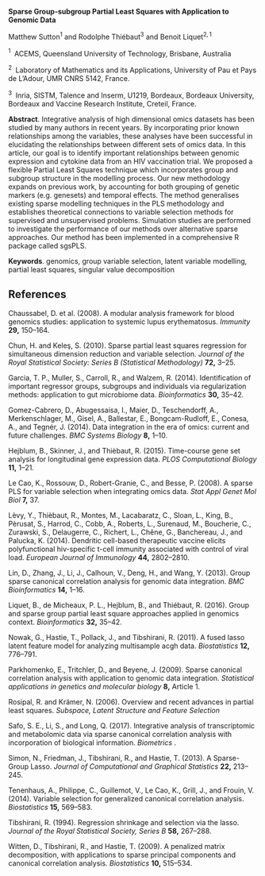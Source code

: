 <span>**Sparse Group-subgroup Partial Least Squares with Application to
Genomic Data**</span>

Matthew Sutton$^1$ and Rodolphe Thiébaut$^3$ and Benoit Liquet$^{2,1}$

$^1 \;$ ACEMS, Queensland University of Technology, Brisbane, Australia

$^2 \;$ Laboratory of Mathematics and its Applications, University of
Pau et Pays de L’Adour, UMR CNRS 5142, France.

$^3 \;$ Inria, SISTM, Talence and Inserm, U1219, Bordeaux, Bordeaux
University, Bordeaux and Vaccine Research Institute, Creteil, France.

<span>**Abstract**</span>. Integrative analysis of high dimensional
omics datasets has been studied by many authors in recent years. By
incorporating prior known relationships among the variables, these
analyses have been successful in elucidating the relationships between
different sets of omics data. In this article, our goal is to identify
important relationships between genomic expression and cytokine data
from an HIV vaccination trial. We proposed a flexible Partial Least
Squares technique which incorporates group and subgroup structure in the
modelling process. Our new methodology expands on previous work, by
accounting for both grouping of genetic markers (e.g. genesets) and
temporal effects. The method generalises existing sparse modelling
techniques in the PLS methodology and establishes theoretical
connections to variable selection methods for supervised and
unsupervised problems. Simulation studies are performed to investigate
the performance of our methods over alternative sparse approaches. Our
method has been implemented in a comprehensive R package called sgsPLS.

<span>**Keywords**</span>. genomics, group variable selection, latent
variable modelling, partial least squares, singular value decomposition

References {#references .unnumbered}
----------

Chaussabel, D. et al. (2008). A modular analysis framework for blood
genomics studies: application to systemic lupus erythematosus.
*Immunity* <span>**29,**</span> 150–164.

Chun, H. and Keleş, S. (2010). Sparse partial least squares regression
for simultaneous dimension reduction and variable selection. *Journal of
the Royal Statistical Society: Series B (Statistical Methodology)*
<span>**72,**</span> 3–25.

Garcia, T. P., Muller, S., Carroll, R., and Walzem, R. (2014).
Identification of important regressor groups, subgroups and individuals
via regularization methods: application to gut microbiome data.
*Bioinformatics* <span>**30,**</span> 35–42.

Gomez-Cabrero, D., Abugessaisa, I., Maier, D., Teschendorff, A.,
Merkenschlager, M., Gisel, A., Ballestar, E., Bongcam-Rudloff, E.,
Conesa, A., and Tegn<span>é</span>r, J. (2014). Data integration in the
era of omics: current and future challenges. *BMC Systems Biology*
<span>**8,**</span> 1–10.

Hejblum, B., Skinner, J., and Thièbaut, R. (2015). Time-course gene set
analysis for longitudinal gene expression data. *PLOS Computational
Biology* <span>**11,**</span> 1–21.

<span>Le Cao</span>, K., Rossouw, D., Robert-Granie, C., and Besse, P.
(2008). <span>A</span> sparse <span>P</span><span>L</span><span>S</span>
for variable selection when integrating omics data. *Stat Appl Genet Mol
Biol* <span>**7,**</span> 37.

Lèvy, Y., Thièbaut, R., Montes, M., Lacabaratz, C., Sloan, L., King, B.,
Pèrusat, S., Harrod, C., Cobb, A., Roberts, L., Surenaud, M., Boucherie,
C., Zurawski, S., Delaugerre, C., Richert, L., Chêne, G., Banchereau,
J., and Palucka, K. (2014). Dendritic cell-based therapeutic vaccine
elicits polyfunctional hiv-specific t-cell immunity associated with
control of viral load. *European Journal of Immunology*
<span>**44,**</span> 2802–2810.

Lin, D., Zhang, J., Li, J., Calhoun, V., Deng, H., and Wang, Y. (2013).
Group sparse canonical correlation analysis for genomic data
integration. *BMC Bioinformatics* <span>**14,**</span> 1–16.

Liquet, B., de Micheaux, P. L., Hejblum, B., and Thiébaut, R. (2016).
Group and sparse group partial least square approaches applied in
genomics context. *Bioinformatics* <span>**32,**</span> 35–42.

Nowak, G., Hastie, T., Pollack, J., and Tibshirani, R. (2011). A fused
lasso latent feature model for analyzing multisample acgh data.
*Biostatistics* <span>**12,**</span> 776–791.

Parkhomenko, E., Tritchler, D., and Beyene, J. (2009). Sparse canonical
correlation analysis with application to genomic data integration.
*Statistical applications in genetics and molecular biology* <span>
**8,**</span> Article 1.

Rosipal, R. and Krämer, N. (2006). Overview and recent advances in
partial least squares. *Subspace, Latent Structure and Feature
Selection*

Safo, S. E., Li, S., and Long, Q. (2017). Integrative analysis of
transcriptomic and metabolomic data via sparse canonical correlation
analysis with incorporation of biological information. *Biometrics* .

Simon, N., Friedman, J., Tibshirani, R., and Hastie, T. (2013). A
<span>S</span>parse-<span>G</span>roup <span>L</span>asso. *Journal of
Computational and Graphical Statistics* <span>**22,**</span> 213–245.

Tenenhaus, A., Philippe, C., Guillemot, V., <span>Le Cao</span>, K.,
Grill, J., and Frouin, V. (2014). Variable selection for generalized
canonical correlation analysis. *Biostatistics* <span>**15,**</span>
569–583.

Tibshirani, R. (1994). Regression shrinkage and selection via the lasso.
*Journal of the Royal Statistical Society, Series B*
<span>**58,**</span> 267–288.

Witten, D., Tibshirani, R., and Hastie, T. (2009). A penalized matrix
decomposition, with applications to sparse principal components and
canonical correlation analysis. *Biostatistics* <span>**10,**</span>
515–534.
